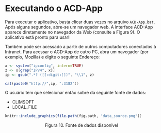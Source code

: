 # Executando o ACD-App

Para executar o aplicativo, basta clicar duas vezes no arquivo `ACD-App.bat`. Após alguns segundos, abre-se um navegador web. A interface ACD-App aparece diretamente no navegador da Web (consulte a Figura 9). O aplicativo está pronto para usar!

Também pode ser acessado a partir de outros computadores conectados à Intranet. Para acessar o ACD-App de outro PC, abra um navegador (por exemplo, Mozilla) e digite o seguinte Endereço:

```r
x <- system("ipconfig", intern=TRUE)
z <- x[grep("IPv4", x)]
ip <- gsub(".*? ([[:digit:]])", "\\1", z)

cat(paste0("http://",ip, ":3182"))
```

O usuário tem que selecionar então sobre da seguinte fonte de dados:

* CLIMSOFT
* LOCAL_FILE

```r
knitr::include_graphics(file.path(fig.path, "data_source.png"))
```
<center>Figura 10. Fonte de dados disponível</center><br>